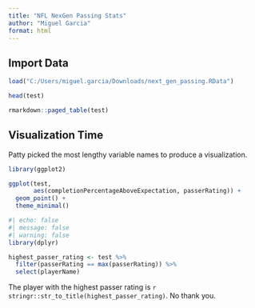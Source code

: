 ```yaml
---
title: "NFL NexGen Passing Stats"
author: "Miguel Garcia"
format: html
---
```


## Import Data

```r
load("C:/Users/miguel.garcia/Downloads/next_gen_passing.RData")
```
```r
head(test)
```
```r
rmarkdown::paged_table(test)
```

## Visualization Time

Patty picked the most lengthy variable names to produce a visualization.

```r
library(ggplot2)

ggplot(test, 
       aes(completionPercentageAboveExpectation, passerRating)) +
  geom_point() +
  theme_minimal()
```

```r
#| echo: false
#| message: false
#| warning: false
library(dplyr)

highest_passer_rating <- test %>%
  filter(passerRating == max(passerRating)) %>%
  select(playerName)
```

The player with the highest passer rating is `r stringr::str_to_title(highest_passer_rating)`. No thank you.
